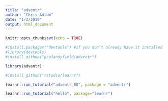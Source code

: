 ```yaml
---
title: "adventr"
author: "Chris Adlam"
date: "1/2/2019"
output: html_document
---
```


```r
knitr::opts_chunk$set(echo = TRUE)
```


```r
#install.packages("devtools") #if you don’t already have it installed
#library(devtools)
#install_github("profandyfield/adventr")

library(adventr)

#install_github("rstudio/learnr")

learnr::run_tutorial("adventr_08", package = "adventr")

learnr::run_tutorial("hello", package="learnr")
```

